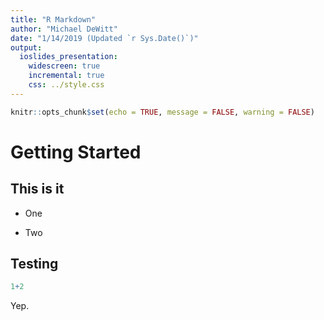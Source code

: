 ```yaml
---
title: "R Markdown"
author: "Michael DeWitt"
date: "1/14/2019 (Updated `r Sys.Date()`)"
output: 
  ioslides_presentation:
    widescreen: true
    incremental: true
    css: ../style.css
---
```


```r
knitr::opts_chunk$set(echo = TRUE, message = FALSE, warning = FALSE)
```

# Getting Started

## This is it

- One

- Two

## Testing

```r
1+2
```

Yep.
